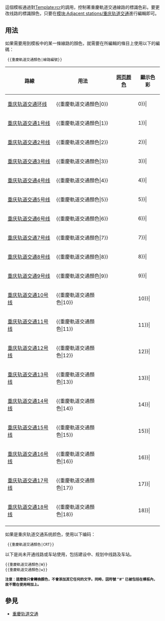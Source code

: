 <noinclude>{{template doc page viewed directly}}</noinclude>
這個模板通過對[[Template:rcr]]的調用，控制著重慶軌道交通線路的標識色彩。要更改线路的標識顏色，只要在[[模块:Adjacent stations/重庆轨道交通]]進行編輯即可。

== 用法 ==
如果需要用到模板中的某一條線路的顏色，就需要在所編輯的條目上使用以下的編碼：
<pre> {{重慶軌道交通顏色|線路編號}} </pre>

{| class="wikitable"
|-
! 路線 || 用法 || [[网页颜色]] || 顯示色彩
|-
| [[重庆轨道交通环线]] || <nowiki>{{重慶軌道交通顏色|</nowiki>0<nowiki>}}</nowiki> || {{重慶軌道交通顏色|0}} || bgcolor={{重慶軌道交通顏色|0}}|
|-
| [[重庆轨道交通1号线]] || <nowiki>{{重慶軌道交通顏色|</nowiki>1<nowiki>}}</nowiki> || {{重慶軌道交通顏色|1}} || bgcolor={{重慶軌道交通顏色|1}}|
|-
| [[重庆轨道交通2号线]] || <nowiki>{{重慶軌道交通顏色|</nowiki>2<nowiki>}}</nowiki> || {{重慶軌道交通顏色|2}} || bgcolor={{重慶軌道交通顏色|2}}|
|-
| [[重庆轨道交通3号线]] || <nowiki>{{重慶軌道交通顏色|</nowiki>3<nowiki>}}</nowiki> || {{重慶軌道交通顏色|3}} || bgcolor={{重慶軌道交通顏色|3}}|
|-
| [[重庆轨道交通4号线]] || <nowiki>{{重慶軌道交通顏色|</nowiki>4<nowiki>}}</nowiki> || {{重慶軌道交通顏色|4}} || bgcolor={{重慶軌道交通顏色|4}}|
|-
| [[重庆轨道交通5号线]] || <nowiki>{{重慶軌道交通顏色|</nowiki>5<nowiki>}}</nowiki> || {{重慶軌道交通顏色|5}} || bgcolor={{重慶軌道交通顏色|5}}|
|-
| [[重庆轨道交通6号线]] || <nowiki>{{重慶軌道交通顏色|</nowiki>6<nowiki>}}</nowiki> || {{重慶軌道交通顏色|6}} || bgcolor={{重慶軌道交通顏色|6}}|
|-
| [[重庆轨道交通7号线]] || <nowiki>{{重慶軌道交通顏色|</nowiki>7<nowiki>}}</nowiki> || {{重慶軌道交通顏色|7}} || bgcolor={{重慶軌道交通顏色|7}}|
|-
| [[重庆轨道交通8号线]] || <nowiki>{{重慶軌道交通顏色|</nowiki>8<nowiki>}}</nowiki> || {{重慶軌道交通顏色|8}} || bgcolor={{重慶軌道交通顏色|8}}|
|-
| [[重庆轨道交通9号线]] || <nowiki>{{重慶軌道交通顏色|</nowiki>9<nowiki>}}</nowiki> || {{重慶軌道交通顏色|9}} || bgcolor={{重慶軌道交通顏色|9}}|
|-
| [[重庆轨道交通10号线]] || <nowiki>{{重慶軌道交通顏色|</nowiki>10<nowiki>}}</nowiki> || {{重慶軌道交通顏色|10}} || bgcolor={{重慶軌道交通顏色|10}}|
|-
| [[重庆轨道交通11号线]] || <nowiki>{{重慶軌道交通顏色|</nowiki>11<nowiki>}}</nowiki> || {{重慶軌道交通顏色|11}} || bgcolor={{重慶軌道交通顏色|11}}|
|-
| [[重庆轨道交通12号线]] || <nowiki>{{重慶軌道交通顏色|</nowiki>12<nowiki>}}</nowiki> || {{重慶軌道交通顏色|12}} || bgcolor={{重慶軌道交通顏色|12}}|
|-
| [[重庆轨道交通13号线]] || <nowiki>{{重慶軌道交通顏色|</nowiki>13<nowiki>}}</nowiki> || {{重慶軌道交通顏色|13}} || bgcolor={{重慶軌道交通顏色|13}}|
|-
| [[重庆轨道交通14号线]] || <nowiki>{{重慶軌道交通顏色|</nowiki>14<nowiki>}}</nowiki> || {{重慶軌道交通顏色|14}} || bgcolor={{重慶軌道交通顏色|14}}|
|-
| [[重庆轨道交通15号线]] || <nowiki>{{重慶軌道交通顏色|</nowiki>15<nowiki>}}</nowiki> || {{重慶軌道交通顏色|15}} || bgcolor={{重慶軌道交通顏色|15}}|
|-
| [[重庆轨道交通16号线]] || <nowiki>{{重慶軌道交通顏色|</nowiki>16<nowiki>}}</nowiki> || {{重慶軌道交通顏色|16}} || bgcolor={{重慶軌道交通顏色|16}}|
|-
| [[重庆轨道交通17号线]] || <nowiki>{{重慶軌道交通顏色|</nowiki>17<nowiki>}}</nowiki> || {{重慶軌道交通顏色|17}} || bgcolor={{重慶軌道交通顏色|17}}|
|-
| [[重庆轨道交通18号线]] || <nowiki>{{重慶軌道交通顏色|</nowiki>18<nowiki>}}</nowiki> || {{重慶軌道交通顏色|18}} || bgcolor={{重慶軌道交通顏色|18}}|
|-
|}

如果是重庆轨道交通系统颜色，使用以下编码：
<pre> {{重慶軌道交通顏色|CRT}} </pre>
以下是尚未开通线路或车站使用，包括建设中、规划中线路及车站。
<pre>{{重慶軌道交通顏色|W}}
{{重慶軌道交通顏色|w}}</pre>
<small>'''注意：這麼做只會轉換顏色，不會添加其它任何的文字。同時，因符號 <nowiki>''#''</nowiki> 已被包括在模板內，故不需在使用時加上。'''</small>

== 參見 ==
*[[重慶轨道交通]]

<includeonly>
<!-- 本行下加入模板的分類 -->

<!-- 本行下加入模板的跨語言鏈接 -->

</includeonly>